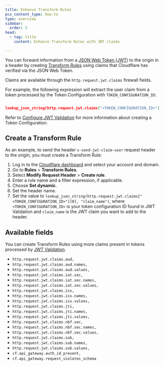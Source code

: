 ```yaml
---
title: Enhance Transform Rules
pcx_content_type: how-to
type: overview
sidebar:
  order: 3
head:
  - tag: title
    content: Enhance Transform Rules with JWT claims

---
```


You can forward information from a [JSON Web Token (JWT)](/api-shield/security/jwt-validation/) to the origin in a header by creating [Transform Rules](/rules/transform/) using claims that Cloudflare has verified via the JSON Web Token.

Claims are available through the `http.request.jwt.claims` firewall fields.

For example, the following expression will extract the user claim from a token processed by the Token Configuration with `TOKEN_CONFIGURATION_ID`:

```json

lookup_json_string(http.request.jwt.claims["<TOKEN_CONFIGURATION_ID>"][0], "claim_name")

```

​​Refer to [Configure JWT Validation](/api-shield/security/jwt-validation/configure/) for more information about creating a Token Configuration.

## Create a Transform Rule

As an example, to send the header `x-send-jwt-claim-user` request header to the origin, you must create a Transform Rule:

1. Log in to the [Cloudflare dashboard](https://dash.cloudflare.com/) and select your account and domain.
2. Go to **Rules** > **Transform Rules**.
3. Select **Modify Request Header** > **Create rule**.
4. Enter a rule name and a filter expression, if applicable.
5. Choose **Set dynamic**.
6. Set the header name.
7. Set the value to `lookup_json_string(http.request.jwt.claims["<TOKEN_CONFIGURATION_ID>"][0], "claim_name")`, where `<TOKEN_CONFIGURATION_ID>` is your token configuration ID found in JWT Validation and `claim_name` is the JWT claim you want to add to the header.

## Available fields

You can create Transform Rules using more claims present in tokens processed by [JWT Validation](/api-shield/security/jwt-validation/).

- `http.request.jwt.claims.aud,`
- `http.request.jwt.claims.aud.names,`
- `http.request.jwt.claims.aud.values,`
- `http.request.jwt.claims.iat.sec,`
- `http.request.jwt.claims.iat.sec.names,`
- `http.request.jwt.claims.iat.sec.values,`
- `http.request.jwt.claims.iss,`
- `http.request.jwt.claims.iss.names,`
- `http.request.jwt.claims.iss.values,`
- `http.request.jwt.claims.jti,`
- `http.request.jwt.claims.jti.names,`
- `http.request.jwt.claims.jti.values,`
- `http.request.jwt.claims.nbf.sec,`
- `http.request.jwt.claims.nbf.sec.names,`
- `http.request.jwt.claims.nbf.sec.values,`
- `http.request.jwt.claims.sub,`
- `http.request.jwt.claims.sub.names,`
- `http.request.jwt.claims.sub.values,`
- `cf.api_gateway.auth_id_present,`
- `cf.api_gateway.request_violates_schema`